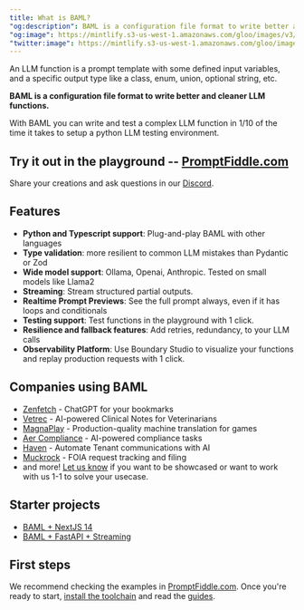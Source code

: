 ```yaml
---
title: What is BAML?
"og:description": BAML is a configuration file format to write better and cleaner LLM functions.
"og:image": https://mintlify.s3-us-west-1.amazonaws.com/gloo/images/v3/AITeam.png
"twitter:image": https://mintlify.s3-us-west-1.amazonaws.com/gloo/images/v3/AITeam.png
---
```


An LLM function is a prompt template with some defined input variables, and a specific output type like a class, enum, union, optional string, etc.

**BAML is a configuration file format to write better and cleaner LLM functions.**


With BAML you can write and test a complex LLM function in 1/10 of the time it takes to setup a python LLM testing environment.

## Try it out in the playground -- [PromptFiddle.com](https://promptfiddle.com)

Share your creations and ask questions in our [Discord](https://discord.gg/BTNBeXGuaS).


## Features

- **Python and Typescript support**: Plug-and-play BAML with other languages
- **Type validation**: more resilient to common LLM mistakes than Pydantic or Zod
- **Wide model support**: Ollama, Openai, Anthropic. Tested on small models like Llama2
- **Streaming**: Stream structured partial outputs.
- **Realtime Prompt Previews**: See the full prompt always, even if it has loops and conditionals
- **Testing support**: Test functions in the playground with 1 click.
- **Resilience and fallback features**: Add retries, redundancy, to your LLM calls
- **Observability Platform**: Use Boundary Studio to visualize your functions and replay production requests with 1 click.

## Companies using BAML

- [Zenfetch](https://zenfetch.com/) - ChatGPT for your bookmarks
- [Vetrec](https://www.vetrec.io/) - AI-powered Clinical Notes for Veterinarians
- [MagnaPlay](https://www.magnaplay.com/) - Production-quality machine translation for games
- [Aer Compliance](https://www.aercompliance.com/) - AI-powered compliance tasks
- [Haven](https://www.usehaven.ai/) - Automate Tenant communications with AI
- [Muckrock](https://www.muckrock.com/) - FOIA request tracking and filing
- and more! [Let us know](https://calendly.com/boundaryml/meeting-with-founders) if you want to be showcased or want to work with us 1-1 to solve your usecase.

## Starter projects

- [BAML + NextJS 14](https://github.com/BoundaryML/baml-examples/tree/main/nextjs-starter)
- [BAML + FastAPI + Streaming](https://github.com/BoundaryML/baml-examples/tree/main/fastapi-starter)

## First steps
We recommend checking the examples in [PromptFiddle.com](https://promptfiddle.com). Once you're ready to start, [install the toolchain](./installation) and read the [guides](../guides/overview).
